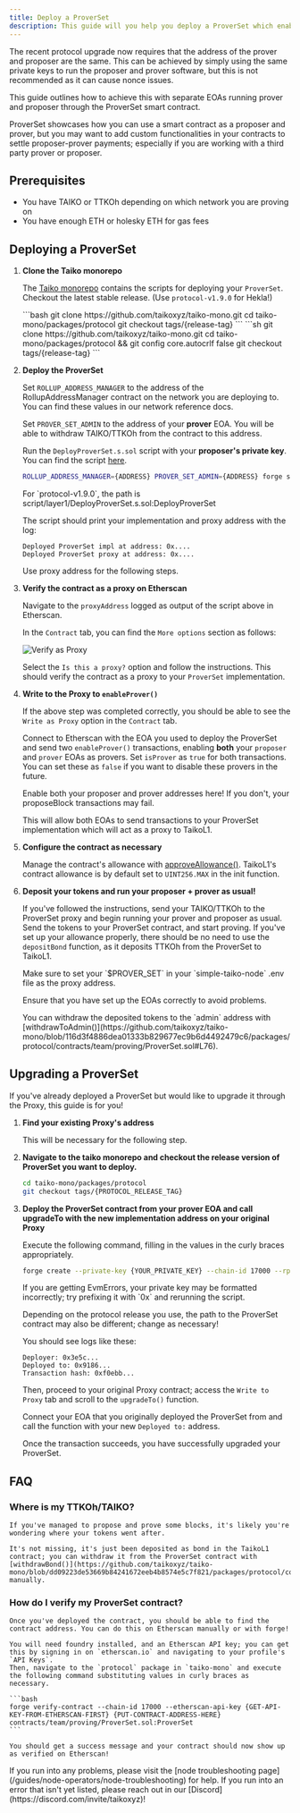 ```yaml
---
title: Deploy a ProverSet
description: This guide will you help you deploy a ProverSet which enables you to use 2 separate EOAs to propose and prove blocks with the new protocol design.
---
```



The recent protocol upgrade now requires that the address of the prover and proposer are the same. This can be achieved by simply using the same private keys to run the proposer and prover software,
but this is not recommended as it can cause nonce issues.

This guide outlines how to achieve this with separate EOAs running prover and proposer through the ProverSet smart contract.

<Aside>
    ProverSet showcases how you can use a smart contract as a proposer and prover, but you may want to add custom functionalities in your contracts to settle proposer-prover payments; especially if you are working with a third party prover or proposer.
</Aside>

## Prerequisites

- You have TAIKO or TTKOh depending on which network you are proving on
- You have enough ETH or holesky ETH for gas fees

## Deploying a ProverSet

<Steps>

1. **Clone the Taiko monorepo**

    The [Taiko monorepo](https://github.com/taikoxyz/taiko-mono) contains the scripts for deploying your `ProverSet`. Checkout the latest stable release. (Use `protocol-v1.9.0` for Hekla!)

    <Tabs>
        <TabItem label="Mac/Linux">
        ```bash
        git clone https://github.com/taikoxyz/taiko-mono.git
        cd taiko-mono/packages/protocol
        git checkout tags/{release-tag}
        ```
        </TabItem>
        <TabItem label="Windows">
        ```sh
        git clone https://github.com/taikoxyz/taiko-mono.git
        cd taiko-mono/packages/protocol && git config core.autocrlf false
        git checkout tags/{release-tag}
        ```
        </TabItem>
    </Tabs>

2. **Deploy the ProverSet**

    Set `ROLLUP_ADDRESS_MANAGER` to the address of the RollupAddressManager contract on the network you are deploying to. You can find these values in our network reference docs.

    Set `PROVER_SET_ADMIN` to the address of your **prover** EOA. You will be able to withdraw TAIKO/TTKOh from the contract to this address.

    Run the `DeployProverSet.s.sol` script with your **proposer's private key**. You can find the script [here](https://github.com/taikoxyz/taiko-mono/tree/main/packages/protocol/script/DeployProverSet.s.sol).

    ```bash
    ROLLUP_ADDRESS_MANAGER={ADDRESS} PROVER_SET_ADMIN={ADDRESS} forge script --chain-id {CHAIN_ID} --rpc-url {YOUR_RPC_URL} --private-key {PRIVATE_KEY} --broadcast script/DeployProverSet.s.sol:DeployProverSet
    ```

    <Aside>
        For `protocol-v1.9.0`, the path is script/layer1/DeployProverSet.s.sol:DeployProverSet
    </Aside>

    The script should print your implementation and proxy address with the log:

    ```
    Deployed ProverSet impl at address: 0x....
    Deployed ProverSet proxy at address: 0x....
    ```

    Use proxy address for the following steps.

3. **Verify the contract as a proxy on Etherscan**

    Navigate to the `proxyAddress` logged as output of the script above in Etherscan.

    In the `Contract` tab, you can find the `More options` section as follows:

    ![Verify as Proxy](~/assets/content/docs/guides/verify-as-proxy.webp)

    Select the `Is this a proxy?` option and follow the instructions. This should verify the contract as a proxy to your `ProverSet` implementation.

4. **Write to the Proxy to `enableProver()`**

    If the above step was completed correctly, you should be able to see the `Write as Proxy` option in the `Contract` tab.

    Connect to Etherscan with the EOA you used to deploy the ProverSet and send two `enableProver()` transactions, enabling **both** your `proposer` and `prover` EOAs as provers. Set `isProver` as `true` for both transactions. You can set these as `false` if you want to disable these provers in the future.

    <Aside type="caution">
        Enable both your proposer and prover addresses here! If you don't, your proposeBlock transactions may fail.
    </Aside>

    This will allow both EOAs to send transactions to your ProverSet implementation which will act as a proxy to TaikoL1.

5. **Configure the contract as necessary**

    Manage the contract's allowance with [approveAllowance()](https://github.com/taikoxyz/taiko-mono/blob/116d3f4886dea01333b829677ec9b6d4492479c6/packages/protocol/contracts/team/proving/ProverSet.sol#L63). TaikoL1's contract allowance is by default set to `UINT256.MAX` in the init function.

6. **Deposit your tokens and run your proposer + prover as usual!**

    If you've followed the instructions, send your TAIKO/TTKOh to the ProverSet proxy and begin running your prover and proposer as usual. Send the tokens to your ProverSet contract, and start proving. If you've set up your allowance properly, there should be no need to use the `depositBond` function, as it deposits TTKOh from the ProverSet to TaikoL1.

    <Aside>
        Make sure to set your `$PROVER_SET` in your `simple-taiko-node` .env file as the proxy address.
    </Aside>

    Ensure that you have set up the EOAs correctly to avoid problems.

    <Aside>
    You can withdraw the deposited tokens to the `admin` address with [withdrawToAdmin()](https://github.com/taikoxyz/taiko-mono/blob/116d3f4886dea01333b829677ec9b6d4492479c6/packages/protocol/contracts/team/proving/ProverSet.sol#L76).
    </Aside>

</Steps>

## Upgrading a ProverSet

If you've already deployed a ProverSet but would like to upgrade it through the Proxy, this guide is for you!

<Steps>

1. **Find your existing Proxy's address**

    This will be necessary for the following step.

2. **Navigate to the taiko monorepo and checkout the release version of ProverSet you want to deploy.**

    ```bash
    cd taiko-mono/packages/protocol
    git checkout tags/{PROTOCOL_RELEASE_TAG}
    ```

3. **Deploy the ProverSet contract from your prover EOA and call upgradeTo with the new implementation address on your original Proxy**

    Execute the following command, filling in the values in the curly braces appropriately.

    ```bash
    forge create --private-key {YOUR_PRIVATE_KEY} --chain-id 17000 --rpc-url {YOUR_RPC_URL} contracts/layer1/provers/ProverSet.sol:ProverSet
    ```

    <Aside>
    If you are getting EvmErrors, your private key may be formatted incorrectly; try prefixing it with `0x` and rerunning the script.
    
    Depending on the protocol release you use, the path to the ProverSet contract may also be different; change as necessary!
    </Aside>

    You should see logs like these:

    ```
    Deployer: 0x3e5c...
    Deployed to: 0x9186...
    Transaction hash: 0xf0ebb...
    ```

    Then, proceed to your original Proxy contract; access the `Write to Proxy` tab and scroll to the `upgradeTo()` function.

    Connect your EOA that you originally deployed the ProverSet from and call the function with your new `Deployed to:` address. 

    Once the transaction succeeds, you have successfully upgraded your ProverSet.

</Steps>

## FAQ

### Where is my TTKOh/TAIKO?

    If you've managed to propose and prove some blocks, it's likely you're wondering where your tokens went after.

    It's not missing, it's just been deposited as bond in the TaikoL1 contract; you can withdraw it from the ProverSet contract with [withdrawBond()](https://github.com/taikoxyz/taiko-mono/blob/dd09223de53669b84241672eeb4b8574e5c7f821/packages/protocol/contracts/team/proving/ProverSet.sol#L110) manually.

### How do I verify my ProverSet contract?

    Once you've deployed the contract, you should be able to find the contract address. You can do this on Etherscan manually or with forge!

    You will need foundry installed, and an Etherscan API key; you can get this by signing in on `etherscan.io` and navigating to your profile's `API Keys`.
    Then, navigate to the `protocol` package in `taiko-mono` and execute the following command substituting values in curly braces as necessary.

    ```bash
    forge verify-contract --chain-id 17000 --etherscan-api-key {GET-API-KEY-FROM-ETHERSCAN-FIRST} {PUT-CONTRACT-ADDRESS-HERE} contracts/team/proving/ProverSet.sol:ProverSet
    ```

    You should get a success message and your contract should now show up as verified on Etherscan!

<Card title="Troubleshooting" icon="error">
        If you run into any problems, please visit the [node troubleshooting page](/guides/node-operators/node-troubleshooting) for help.
        If you run into an error that isn't yet listed, please reach out in our [Discord](https://discord.com/invite/taikoxyz)!
</Card>